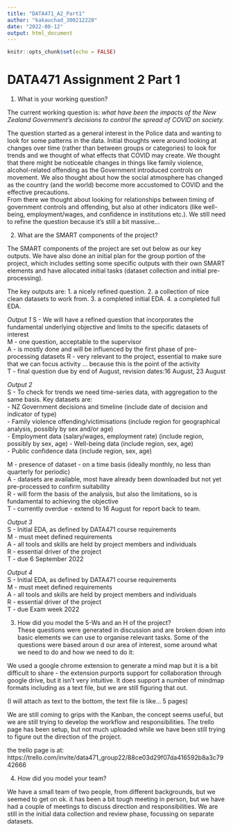 ```yaml
---
title: "DATA471_A2_Part1"
author: "kakauchad_300212228"
date: "2022-08-12"
output: html_document
---
```


```r
knitr::opts_chunk$set(echo = FALSE)
```

# DATA471 Assignment 2 Part 1  

1. What is your working question?

The current working question is:  _what have been the impacts of the New Zealand Government's decisions to control the spread of COVID on society._    

The question started as a general interest in the Police data and wanting to look for some patterns in the data.  Initial thoughts were around looking at changes over time (rather than between groups or categories) to look for trends and we thought of what effects that COVID may create.  We thought that there might be noticeable changes in things like family violence, alcohol-related offending as the Government introduced controls on movement.  We also thought about how the social atmosphere has changed as the country (and the world) become more accustomed to COVID and the effective precautions.  
From there we thought about looking for relationships between timing of government controls and offending, but also at other indicators (like well-being, employment/wages, and confidence in institutions etc.).  We still need to refine the question because it's still a bit massive...

2. What are the SMART components of the project?  

The SMART components of the project are set out below as our key outputs.  We have also done an initial plan for the group portion of the project, which includes setting some specific outputs with their own SMART elements and have allocated initial tasks (dataset collection and initial pre-processing).  

The key outputs are:  1.  a nicely refined question.  2. a collection of nice clean datasets to work from.  3. a completed initial EDA.  4. a completed full EDA.  

_Output 1_
S - We will have a refined question that incorporates the fundamental underlying objective and limits to the specific datasets of interest  
M - one question, acceptable to the supervisor  
A - is mostly done and will be influenced by the first phase of pre-processing datasets
R - very relevant to the project, essential to make sure that we can focus activity ... because this is the point of the activity  
T - final question due by end of August, revision dates:16 August, 23 August

_Output 2_  
S - To check for trends we need time-series data, with aggregation to the same basis.  Key datasets are:  
  - NZ Government decisions and timeline (include date of decision and indicator of type)  
  - Family violence offending/victimisations (include region for geographical analysis, possibly by sex and/or age)  
  - Employment data (salary/wages, employment rate) (include region, possibly by sex, age)
  - Well-being data (include region, sex, age)  
  - Public confidence data (include region, sex, age)
  
M - presence of dataset - on a time basis (ideally monthly, no less than quarterly for periodic)  
A - datasets are available, most have already been downloaded but not yet pre-processed to confirm suitability  
R - will form the basis of the analysis, but also the limitations, so is fundamental to achieving the objective  
T - currently overdue - extend to 16 August for report back to team.  

_Output 3_  
S - Initial EDA, as defined by DATA471 course requirements  
M - must meet defined requirements  
A - all tools and skills are held by project members and individuals  
R - essential driver of the project  
T - due 6 September 2022  

_Output 4_  
S - Initial EDA, as defined by DATA471 course requirements  
M - must meet defined requirements  
A - all tools and skills are held by project members and individuals  
R - essential driver of the project  
T - due Exam week 2022  

3.  How did you model the 5-Ws and an H of the project?  
These questions were generated in discussion and are broken down into basic elements we can use to organise relevant tasks.  Some of the questions were based aroun d our area of interest, some around what we need to do and how we need to do it:  

We used a google chrome extension to generate a mind map but it is a bit difficult to share - the extension purports support for collaboration through google drive, but it isn't very intuitive.  It does support a number of mindmap formats including as a text file, but we are still figuring that out.

(I will attach as text to the bottom, the text file is like... 5 pages)

We are still coming to grips with the Kanban, the concept seems useful, but we are still trying to develop the workflow and responsibilities.  The trello page has been setup, but not much uploaded while we have been still trying to figure out the direction of the project.  

the trello page is at:  https://trello.com/invite/data471_group22/88ce03d29f07da416592b8a3c7942666 

4.  How did you model your team?  

We have a small team of two people, from different backgrounds, but we seemed to get on ok.  it has been a bit tough meeting in person, but we have had a couple of meetings to discuss direction and responsibilities.  We are still in the initial data collection and review phase, focussing on separate datasets.  



